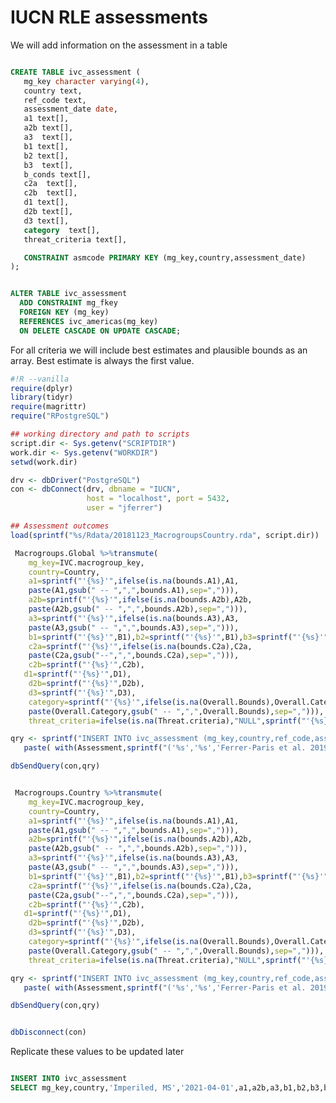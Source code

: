 # IUCN RLE assessments

We will add information on the assessment in a table

```sql

CREATE TABLE ivc_assessment (
   mg_key character varying(4),
   country text,
   ref_code text,
   assessment_date date,
   a1 text[],
   a2b text[],
   a3  text[],
   b1 text[],
   b2 text[],
   b3  text[],
   b_conds text[],
   c2a  text[],
   c2b  text[],
   d1 text[],
   d2b text[],
   d3 text[],
   category  text[],
   threat_criteria text[],

   CONSTRAINT asmcode PRIMARY KEY (mg_key,country,assessment_date)
);


ALTER TABLE ivc_assessment
  ADD CONSTRAINT mg_fkey
  FOREIGN KEY (mg_key)
  REFERENCES ivc_americas(mg_key)
  ON DELETE CASCADE ON UPDATE CASCADE;

```

For all criteria we will include best estimates and plausible bounds as an array. Best estimate is always the first value.

```r
#!R --vanilla
require(dplyr)
library(tidyr)
require(magrittr)
require("RPostgreSQL")

## working directory and path to scripts
script.dir <- Sys.getenv("SCRIPTDIR")
work.dir <- Sys.getenv("WORKDIR")
setwd(work.dir)

drv <- dbDriver("PostgreSQL")
con <- dbConnect(drv, dbname = "IUCN",
                 host = "localhost", port = 5432,
                 user = "jferrer")

## Assessment outcomes
load(sprintf("%s/Rdata/20181123_MacrogroupsCountry.rda", script.dir))

 Macrogroups.Global %>%transmute(
    mg_key=IVC.macrogroup_key,
    country=Country,
    a1=sprintf("'{%s}'",ifelse(is.na(bounds.A1),A1,
    paste(A1,gsub(" -- ",",",bounds.A1),sep=","))),
    a2b=sprintf("'{%s}'",ifelse(is.na(bounds.A2b),A2b,
    paste(A2b,gsub(" -- ",",",bounds.A2b),sep=","))),
    a3=sprintf("'{%s}'",ifelse(is.na(bounds.A3),A3,
    paste(A3,gsub(" -- ",",",bounds.A3),sep=","))),
    b1=sprintf("'{%s}'",B1),b2=sprintf("'{%s}'",B1),b3=sprintf("'{%s}'",B1),
    c2a=sprintf("'{%s}'",ifelse(is.na(bounds.C2a),C2a,
    paste(C2a,gsub("--",",",bounds.C2a),sep=","))),
    c2b=sprintf("'{%s}'",C2b),
   d1=sprintf("'{%s}'",D1),
    d2b=sprintf("'{%s}'",D2b),
    d3=sprintf("'{%s}'",D3),
    category=sprintf("'{%s}'",ifelse(is.na(Overall.Bounds),Overall.Category,
    paste(Overall.Category,gsub(" -- ",",",Overall.Bounds),sep=","))),
    threat_criteria=ifelse(is.na(Threat.criteria),"NULL",sprintf("'{%s}'", Threat.criteria))) -> Assessment

qry <- sprintf("INSERT INTO ivc_assessment (mg_key,country,ref_code,assessment_date,a1,a2b,a3,b1,b2,b3,c2a,c2b,d1,d2b,d3,category,threat_criteria) values %s",
   paste( with(Assessment,sprintf("('%s','%s','Ferrer-Paris et al. 2019','2018-12-01',%s,%s,%s,%s,%s,%s,%s,%s,%s,%s,%s,%s,%s)",mg_key,country,a1,a2b,a3,b1,b2,b3,c2a,c2b,d1,d2b,d3,category,threat_criteria)),collapse=","))

dbSendQuery(con,qry)


 Macrogroups.Country %>%transmute(
    mg_key=IVC.macrogroup_key,
    country=Country,
    a1=sprintf("'{%s}'",ifelse(is.na(bounds.A1),A1,
    paste(A1,gsub(" -- ",",",bounds.A1),sep=","))),
    a2b=sprintf("'{%s}'",ifelse(is.na(bounds.A2b),A2b,
    paste(A2b,gsub(" -- ",",",bounds.A2b),sep=","))),
    a3=sprintf("'{%s}'",ifelse(is.na(bounds.A3),A3,
    paste(A3,gsub(" -- ",",",bounds.A3),sep=","))),
    b1=sprintf("'{%s}'",B1),b2=sprintf("'{%s}'",B1),b3=sprintf("'{%s}'",B1),
    c2a=sprintf("'{%s}'",ifelse(is.na(bounds.C2a),C2a,
    paste(C2a,gsub("--",",",bounds.C2a),sep=","))),
    c2b=sprintf("'{%s}'",C2b),
   d1=sprintf("'{%s}'",D1),
    d2b=sprintf("'{%s}'",D2b),
    d3=sprintf("'{%s}'",D3),
    category=sprintf("'{%s}'",ifelse(is.na(Overall.Bounds),Overall.Category,
    paste(Overall.Category,gsub(" -- ",",",Overall.Bounds),sep=","))),
    threat_criteria=ifelse(is.na(Threat.criteria),"NULL",sprintf("'{%s}'", Threat.criteria))) -> Assessment

qry <- sprintf("INSERT INTO ivc_assessment (mg_key,country,ref_code,assessment_date,a1,a2b,a3,b1,b2,b3,c2a,c2b,d1,d2b,d3,category,threat_criteria) values %s",
   paste( with(Assessment,sprintf("('%s','%s','Ferrer-Paris et al. 2019','2018-12-01',%s,%s,%s,%s,%s,%s,%s,%s,%s,%s,%s,%s,%s)",mg_key,country,a1,a2b,a3,b1,b2,b3,c2a,c2b,d1,d2b,d3,category,threat_criteria)),collapse=","))

dbSendQuery(con,qry)


dbDisconnect(con)


```

Replicate these values to be updated later
```sql

INSERT INTO ivc_assessment
SELECT mg_key,country,'Imperiled, MS','2021-04-01',a1,a2b,a3,b1,b2,b3,b_conds,c2a,c2b,d1,d2b,d3,category,threat_criteria FROM ivc_assessment where country='global' AND ref_code='Ferrer-Paris et al. 2019'
```